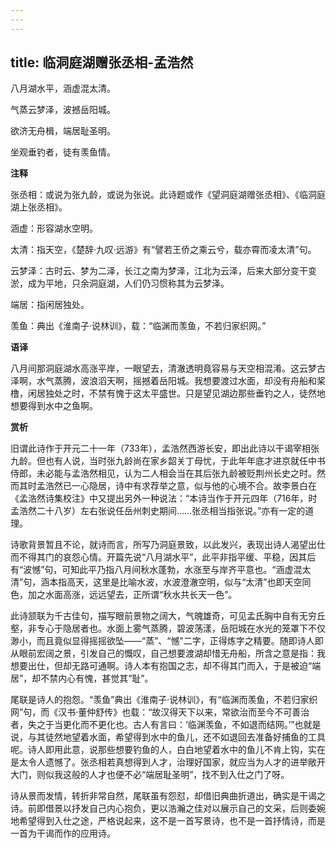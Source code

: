 ```yaml
---
---
---
```

title: 临洞庭湖赠张丞相-孟浩然
---

八月湖水平，涵虚混太清。

气蒸云梦泽，波撼岳阳城。

欲济无舟楫，端居耻圣明。

坐观垂钓者，徒有羡鱼情。

**注释**

张丞相：或说为张九龄，或说为张说。此诗题或作《望洞庭湖赠张丞相》、《临洞庭湖上张丞相》。

涵虚：形容湖水空明。

太清：指天空，《楚辞·九叹·远游》有“譬若王侨之乘云兮，载亦霄而凌太清”句。

云梦泽：古时云、梦为二泽，长江之南为梦泽，江北为云泽，后来大部分变干变淤，成为平地，只余洞庭湖，人们仍习惯称其为云梦泽。

端居：指闲居独处。

羡鱼：典出《淮南子·说林训》，载：“临渊而羡鱼，不若归家织网。”

**语译**

八月间那洞庭湖水高涨平岸，一眼望去，清澈透明竟容易与天空相混淆。这云梦古泽啊，水气蒸腾，波浪滔天啊，摇撼着岳阳城。我想要渡过水面，却没有舟船和桨橹，闲居独处之时，不禁有愧于这太平盛世。只是望见湖边那些垂钓之人，徒然地想要得到水中之鱼啊。

**赏析**

旧谓此诗作于开元二十一年（733年），孟浩然西游长安，即出此诗以干谒宰相张九龄。但也有人说，当时张九龄尚在家乡韶关丁母忧，于此年年底才进京就任中书侍郎，未必能与孟浩然相见，认为二人相会当在其后张九龄被贬荆州长史之时。然而其时孟浩然已一心隐居，诗中有求荐举之意，似与他的心境不合。故李景白在《孟浩然诗集校注》中又提出另外一种说法：“本诗当作于开元四年（716年，时孟浩然二十八岁）左右张说任岳州刺史期间……张丞相当指张说。”亦有一定的道理。

诗歌背景暂且不论，就诗而言，所写乃洞庭景致，以此发兴，表现出诗人渴望出仕而不得其门的哀怨心情。开篇先说“八月湖水平”，此平非指平缓、平稳，因其后有“波憾”句，可知此平乃指八月间秋水蓬勃，水涨至与岸齐平意也。“涵虚混太清”句，涵本指高天，这里是比喻水波，水波澄澈空明，似与“太清”也即天空同色，加之水面高涨，远远望去，正所谓“秋水共长天一色”。

此诗颔联为千古佳句，描写眼前景物之阔大，气魄雄奇，可见孟氏胸中自有无穷丘壑，非专心于隐居者也。水面上雾气蒸腾，碧波荡漾，岳阳城在水光的笼罩下不仅渺小，而且竟似显得摇摇欲坠——“蒸”、“憾”二字，正得炼字之精要。随即诗人即从眼前宏阔之景，引发自己的慨叹，自己想要渡湖却惜无舟船，所含之意是指：我想要出仕，但却无路可通啊。诗人本有抱国之志，却不得其门而入，于是被迫“端居”，却不禁内心有愧，甚觉其“耻”。

尾联是诗人的抱怨。“羡鱼”典出《淮南子·说林训》，有“临渊而羡鱼，不若归家织网”句，而《汉书·董仲舒传》也载：“故汉得天下以来，常欲治而至今不可善治者，失之于当更化而不更化也。古人有言曰：‘临渊羡鱼，不如退而结网。’”也就是说，与其徒然地望着水面，希望得到水中的鱼儿，还不如退回去准备好捕鱼的工具呢。诗人即用此意，说那些想要钓鱼的人，白白地望着水中的鱼儿不肯上钩，实在是太令人遗憾了。张丞相若真想得到人才，治理好国家，就应当为人才的进举敞开大门，则似我这般的人才也便不必“端居耻圣明”，找不到入仕之门了呀。

诗从景而发情，转折非常自然，尾联虽有怨怼，却借旧典曲折道出，确实是干谒之诗。前即借景以抒发自己内心抱负，更以浩瀚之佳对以展示自己的文采，后则委婉地希望得到入仕之途，严格说起来，这不是一首写景诗，也不是一首抒情诗，而是一首为干谒而作的应用诗。